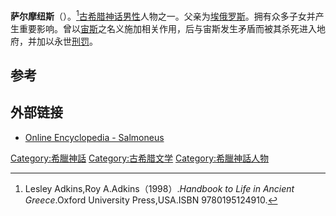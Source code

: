 {{expand|time=2013-10-17T05:15:52+00:00}}
{{Infobox deity|type=Greek
| Name = 萨尔摩纽斯
| father = [[埃俄罗斯|埃俄罗斯]]
| mother =[[厄那瑞忒|厄那瑞忒]]或{{le|伊菲斯|Iphis}} 
|consorts=Alcidice、Sidero|children=Sidero}}
'''萨尔摩纽斯'''（{{lang-en|Salmoneus}}）。<ref>Lesley Adkins,Roy A.Adkins（1998）.''Handbook to Life in Ancient Greece''.Oxford University Press,USA.ISBN 9780195124910.</ref>[[古希腊神话|古希腊神话]][[男性|男性]]人物之一。父亲为[[埃俄罗斯|埃俄罗斯]]。拥有众多子女并产生重要影响。曾以[[宙斯|宙斯]]之名义施加相关作用，后与宙斯发生矛盾而被其杀死进入地府，并加以永世[[刑罚|刑罚]]。

== 参考 ==
{{reflist}}

== 外部链接 ==
* [https://web.archive.org/web/20130202081956/http://encyclopedia.jrank.org/SAC_SAR/SALMONEUS.html Online Encyclopedia - Salmoneus]

[[Category:希臘神話|Category:希臘神話]]
[[Category:古希腊文学|Category:古希腊文学]]
[[Category:希臘神話人物|Category:希臘神話人物]]